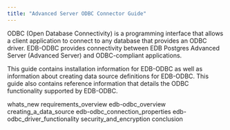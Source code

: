 ```yaml
---
title: "Advanced Server ODBC Connector Guide"
---
```




ODBC (Open Database Connectivity) is a programming interface that allows a client application to connect to any database that provides an ODBC driver. EDB-ODBC provides connectivity between EDB Postgres Advanced Server (Advanced Server) and ODBC-compliant applications.

This guide contains installation information for EDB-ODBC as well as information about creating data source definitions for EDB-ODBC. This guide also contains reference information that details the ODBC functionality supported by EDB-ODBC.

<div class="toctree" data-maxdepth="3">

whats_new requirements_overview edb-odbc_overview creating_a_data_source edb-odbc_connection_properties edb-odbc_driver_functionality security_and_encryption conclusion

</div>
